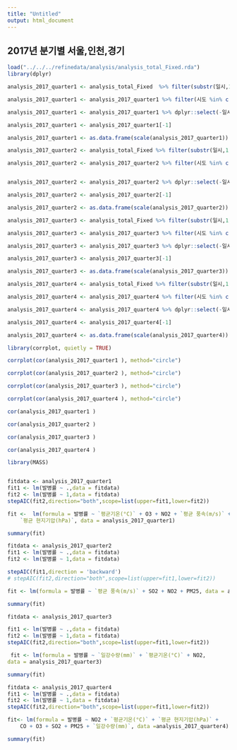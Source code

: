 ```yaml
---
title: "Untitled"
output: html_document
---
```


##  2017년 분기별 서울,인천,경기

```r

load("../../../refinedata/analysis/analysis_total_Fixed.rda")
library(dplyr)


```

```r

analysis_2017_quarter1 <- analysis_total_Fixed  %>% filter(substr(일시,1,7)=='2016-12'|substr(일시,1,7)=='2017-01'|substr(일시,1,7)=='2017-02')

analysis_2017_quarter1 <- analysis_2017_quarter1 %>% filter(시도 %in% c("서울","인천","경기")) 

analysis_2017_quarter1 <- analysis_2017_quarter1 %>% dplyr::select(-일시,-시도,-년도,-인구수,-`최다풍향(16방위)`,-발생건수, -`일 최심신적설(cm)`,-`강수 계속시간(hr)`,-`최고기온(°C)`,-`최저기온(°C)`)

analysis_2017_quarter1 <- analysis_2017_quarter1[-1]

analysis_2017_quarter1 <- as.data.frame(scale(analysis_2017_quarter1))


```


```r

analysis_2017_quarter2 <- analysis_total_Fixed %>% filter(substr(일시,1,7)=='2017-03'|substr(일시,1,7)=='2017-04'|substr(일시,1,7)=='2017-05')

analysis_2017_quarter2 <- analysis_2017_quarter2 %>% filter(시도 %in% c("서울","인천","경기")) 


analysis_2017_quarter2 <- analysis_2017_quarter2 %>% dplyr::select(-일시,-시도,-년도,-인구수,-`최다풍향(16방위)`,-발생건수, -`일 최심신적설(cm)`,-`강수 계속시간(hr)`,-`최고기온(°C)`,-`최저기온(°C)`)

analysis_2017_quarter2 <- analysis_2017_quarter2[-1]

analysis_2017_quarter2 <- as.data.frame(scale(analysis_2017_quarter2))

```


```r

analysis_2017_quarter3 <- analysis_total_Fixed %>% filter(substr(일시,1,7)=='2017-06'|substr(일시,1,7)=='2017-07'|substr(일시,1,7)=='2017-08')

analysis_2017_quarter3 <- analysis_2017_quarter3 %>% filter(시도 %in% c("서울","인천","경기"))

analysis_2017_quarter3 <- analysis_2017_quarter3 %>% dplyr::select(-일시,-시도,-년도,-인구수,-`최다풍향(16방위)`,-발생건수, -`일 최심신적설(cm)`,-`강수 계속시간(hr)`,-`최고기온(°C)`,-`최저기온(°C)`)

analysis_2017_quarter3 <- analysis_2017_quarter3[-1]

analysis_2017_quarter3 <- as.data.frame(scale(analysis_2017_quarter3))

```


```r

analysis_2017_quarter4 <- analysis_total_Fixed %>% filter(substr(일시,1,7)=='2017-09'|substr(일시,1,7)=='2017-10'|substr(일시,1,7)=='2017-11')

analysis_2017_quarter4 <- analysis_2017_quarter4 %>% filter(시도 %in% c("서울","인천","경기")) 

analysis_2017_quarter4 <- analysis_2017_quarter4 %>% dplyr::select(-일시,-시도,-년도,-인구수,-`최다풍향(16방위)`,-발생건수, -`일 최심신적설(cm)`,-`강수 계속시간(hr)`,-`최고기온(°C)`,-`최저기온(°C)`)

analysis_2017_quarter4 <- analysis_2017_quarter4[-1]

analysis_2017_quarter4 <- as.data.frame(scale(analysis_2017_quarter4))

```



```r

library(corrplot, quietly = TRUE)

corrplot(cor(analysis_2017_quarter1 ), method="circle")

```


```r
corrplot(cor(analysis_2017_quarter2 ), method="circle")

```


```r
corrplot(cor(analysis_2017_quarter3 ), method="circle")

```


```r
corrplot(cor(analysis_2017_quarter4 ), method="circle")

```

```r
cor(analysis_2017_quarter1 )

```


```r
cor(analysis_2017_quarter2 )

```

```r
cor(analysis_2017_quarter3 )

```

```r
cor(analysis_2017_quarter4 )

```


```r

library(MASS)


fitdata <- analysis_2017_quarter1
fit1 <- lm(발병률 ~ .,data = fitdata)
fit2 <- lm(발병률 ~ 1,data = fitdata)
stepAIC(fit2,direction="both",scope=list(upper=fit1,lower=fit2))

```

```r
fit <-  lm(formula = 발병률 ~ `평균기온(°C)` + O3 + NO2 + `평균 풍속(m/s)` + 
    `평균 현지기압(hPa)`, data = analysis_2017_quarter1)

summary(fit)

```



```r
fitdata <- analysis_2017_quarter2
fit1 <- lm(발병률 ~ .,data = fitdata)
fit2 <- lm(발병률 ~ 1,data = fitdata)

stepAIC(fit1,direction = 'backward')
# stepAIC(fit2,direction="both",scope=list(upper=fit1,lower=fit2))

```

```r
fit <- lm(formula = 발병률 ~ `평균 풍속(m/s)` + SO2 + NO2 + PM25, data = analysis_2017_quarter2)

summary(fit)

```


```r
fitdata <- analysis_2017_quarter3

fit1 <- lm(발병률 ~ .,data = fitdata)
fit2 <- lm(발병률 ~ 1,data = fitdata)
stepAIC(fit2,direction="both",scope=list(upper=fit1,lower=fit2))

```

```r
 fit <- lm(formula = 발병률 ~ `일강수량(mm)` + `평균기온(°C)` + NO2, 
data = analysis_2017_quarter3)

summary(fit)

```


```r
fitdata <- analysis_2017_quarter4
fit1 <- lm(발병률 ~ .,data = fitdata)
fit2 <- lm(발병률 ~ 1,data = fitdata)
stepAIC(fit2,direction="both",scope=list(upper=fit1,lower=fit2))

```

```r
fit<- lm(formula = 발병률 ~ NO2 + `평균기온(°C)` + `평균 현지기압(hPa)` + 
    CO + O3 + SO2 + PM25 + `일강수량(mm)`, data =analysis_2017_quarter4)

summary(fit)

```